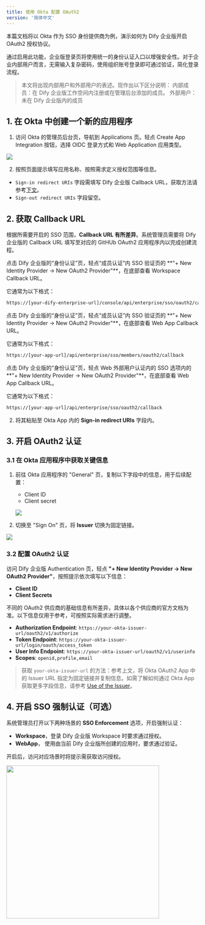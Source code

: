 ```yaml
---
title: 使用 Okta 配置 OAuth2
version: '简体中文'
---
```


本篇文档将以 Okta 作为 SSO 身份提供商为例，演示如何为 Dify 企业版开启 OAuth2 授权协议。

通过启用此功能，企业版登录页将使用统一的身份认证入口以增强安全性。对于企业内部用户而言，无需输入复杂密码，使用组织账号登录即可通过验证，简化登录流程。

> 本文将出现内部用户和外部用户的表述。现作出以下区分说明：
> 内部成员：在 Dify 企业版工作空间内注册或在管理后台添加的成员。
> 外部用户：未在 Dify 企业版内的成员

## 1. 在 Okta 中创建一个新的应用程序

1. 访问 Okta 的管理员后台页，导航到 Applications 页。轻点 Create App Integration 按钮，选择 OIDC 登录方式和 Web Application 应用类型。

![](https://assets-docs.dify.ai/2025/02/21c12f61141314a3a942f3423086e5ef.png)

2. 按照页面提示填写应用名称、按照需求定义授权范围等信息。

- `Sign-in redirect URIs` 字段需填写 Dify 企业版 Callback URL，获取方法请参考[下文](#2-callback-url)。
- `Sign-out redirect URIs` 字段留空。

## 2. 获取 Callback URL

根据所需要开启的 SSO 范围，**Callback URL 有所差异**。系统管理员需要将 Dify 企业版的 Callback URL 填写至对应的 GitHUb OAuth2 应用程序内以完成创建流程。

<Tabs>
  <Tab title="Workspace">
   点击 Dify 企业版的“身份认证”页，轻点“成员认证”内 SSO 验证页的 **"+ New Identity Provider → New OAuth2 Provider"**，在底部查看 Workspace Callback URL。

   它通常为以下格式：

   ```bash
   https://[your-dify-enterprise-url]/console/api/enterprise/sso/oauth2/callback
   ```
  </Tab>
  <Tab title="WebApp（面向内部用户）">
   点击 Dify 企业版的“身份认证”页，轻点“成员认证”内 SSO 验证页的 **"+ New Identity Provider → New OAuth2 Provider"**，在底部查看 Web App Callback URL。

   它通常为以下格式：

   ```bash
   https://[your-app-url]/api/enterprise/sso/members/oauth2/callback
   ```
  </Tab>
  <Tab title="WebApp（面向外部用户）">
   点击 Dify 企业版的“身份认证”页，轻点 Web 外部用户认证内的 SSO 选项内的 **"+ New Identity Provider → New OAuth2 Provider"**，在底部查看 Web App Callback URL。

   它通常为以下格式：

   ```bash
   https://[your-app-url]/api/enterprise/sso/oauth2/callback
   ```
  </Tab>
</Tabs>

2. 将其粘贴至 Okta App 内的 **Sign-in redirect URIs** 字段内。

## 3. 开启 OAuth2 认证

### 3.1 在 Okta 应用程序中获取关键信息

1. 前往 Okta 应用程序的 "General" 页，复制以下字段中的信息，用于后续配置：
   * Client ID
   * Client secret

   ![](/zh-cn/images/okta-oidc-5.png)
   
2. 切换至 "Sign On" 页，将 **Issuer** 切换为固定链接。

  ![](https://assets-docs.dify.ai/2025/02/0cf3c5b1c3b662e48d65827ae3b34ca4.png)

### 3.2 配置 OAuth2 认证

访问 Dify 企业版 Authentication 页，轻点 **"+ New Identity Provider → New OAuth2 Provider"**，按照提示依次填写以下信息：

- **Client ID**
- **Client Secrets**

不同的 OAuth2 供应商的基础信息有所差异，具体以各个供应商的官方文档为准。以下信息仅用于参考，可按照实际需求进行调整。

- **Authorization Endpoint**: `https://your-okta-issuer-url/oauth2/v1/authorize`
- **Token Endpoint**: `https://your-okta-issuer-url/login/oauth/access_token`
- **User Info Endpoint**: `https://your-okta-issuer-url/oauth2/v1/userinfo`
- **Scopes**: `openid,profile,email`

> 获取 `your-okta-issuer-url` 的方法：参考上文，将 Okta OAuth2 App 中的 Issuer URL 指定为固定链接并复制信息。如需了解如何通过 Okta App 获取更多字段信息，请参考 [Use of the Issuer](https://support.okta.com/help/s/article/What-is-theIssuerlocated-under-the-OpenID-Connect-ID-Token-app-settings-used-for?language=en_US)。

## 4. 开启 SSO 强制认证（可选）

系统管理员打开以下两种场景的 **SSO Enforcement** 选项，开启强制认证：

- **Workspace**，登录 Dify 企业版 Workspace 时要求通过授权。
- **WebApp**， 使用由当前 Dify 企业版所创建的应用时，要求通过验证。

开启后，访问对应场景时将提示需获取访问授权。

<img src="https://assets-docs.dify.ai/2025/02/87bf868d0058723607311265a57888c5.png" width="400" />
